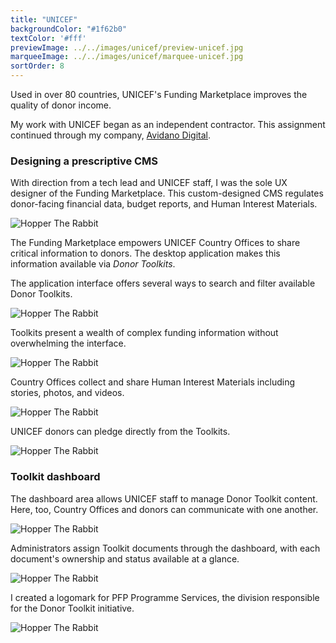 ```yaml
---
title: "UNICEF"
backgroundColor: "#1f62b0"
textColor: '#fff'
previewImage: ../../images/unicef/preview-unicef.jpg
marqueeImage: ../../images/unicef/marquee-unicef.jpg
sortOrder: 8
---
```


<IntroBlock>

Used in over 80 countries, UNICEF's Funding Marketplace improves the quality of donor income.

</IntroBlock>

<TextBlock>

My work with UNICEF began as an independent contractor. This assignment continued through my company, [Avidano Digital](/portfolio/avidano-digital). 

</TextBlock>

<TextBlock>

### Designing a prescriptive CMS

With direction from a tech lead and UNICEF staff, I was the sole UX designer of the Funding Marketplace. This custom-designed CMS regulates donor-facing financial data, budget reports, and Human Interest Materials. 

</TextBlock>

<FigureSingleBlock lightbox={true}>

![Hopper The Rabbit](../../images/unicef/project-showcase-grid-unicef.jpg)
    
</FigureSingleBlock>

<TextBlock>

The Funding Marketplace empowers UNICEF Country Offices to share critical information to donors. The desktop application makes this information available via *Donor Toolkits*.

The application interface offers several ways to search and filter available Donor Toolkits.

</TextBlock>

<FigureSingleBlock>

![Hopper The Rabbit](../../images/unicef/project-tour-unicef-toolkit-map.jpg)
    
</FigureSingleBlock>

<TextBlock>

Toolkits present a wealth of complex funding information without overwhelming the interface.

</TextBlock>

<FigureSingleBlock>

![Hopper The Rabbit](../../images/unicef/project-tour-unicef-toolkit-sections-and-download.jpg)
    
</FigureSingleBlock>

<TextBlock>

Country Offices collect and share Human Interest Materials including stories, photos, and videos.

</TextBlock>

<FigureSingleBlock>

![Hopper The Rabbit](../../images/unicef/project-tour-unicef-toolkit-photo-upload.jpg)
    
</FigureSingleBlock>

<TextBlock>

UNICEF donors can pledge directly from the Toolkits.

</TextBlock>

<FigureSingleBlock>

![Hopper The Rabbit](../../images/unicef/project-tour-unicef-toolkit-pledge.jpg)
    
</FigureSingleBlock>

<TextBlock>

### Toolkit dashboard

The dashboard area allows UNICEF staff to manage Donor Toolkit content. Here, too, Country Offices and donors can communicate with one another.

</TextBlock>

<FigureSingleBlock>

![Hopper The Rabbit](../../images/unicef/project-tour-unicef-dashboard.jpg)
    
</FigureSingleBlock>

<TextBlock>

Administrators assign Toolkit documents through the dashboard, with each document's ownership and status available at a glance.

</TextBlock>

<FigureSingleBlock>

![Hopper The Rabbit](../../images/unicef/project-tour-unicef-dashboard-2-pager.jpg)
    
</FigureSingleBlock>


<TextBlock>

I created a logomark for PFP Programme Services, the division responsible for the Donor Toolkit initiative.

</TextBlock>

<FigureSingleBlock>

![Hopper The Rabbit](../../images/logo-collection/unicef-programme-services.jpg)
    
</FigureSingleBlock>

